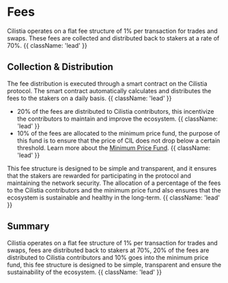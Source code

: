 
<HeroPattern />

# Fees

Cilistia operates on a flat fee structure of 1% per transaction for trades and swaps. These fees are collected and distributed back to stakers at a rate of 70%. {{ className: 'lead' }}

## Collection & Distribution

The fee distribution is executed through a smart contract on the Cilistia protocol. The smart contract automatically calculates and distributes the fees to the stakers on a daily basis. {{ className: 'lead' }}

- 20% of the fees are distributed to Cilistia contributors, this incentivize the contributors to maintain and improve the ecosystem. {{ className: 'lead' }}
- 10% of the fees are allocated to the minimum price fund, the purpose of this fund is to ensure that the price of CIL does not drop below a certain threshold. Learn more about the <a href="/mpf">Minimum Price Fund</a>. {{ className: 'lead' }}

This fee structure is designed to be simple and transparent, and it ensures that the stakers are rewarded for participating in the protocol and maintaining the network security. The allocation of a percentage of the fees to the Cilistia contributors and the minimum price fund also ensures that the ecosystem is sustainable and healthy in the long-term. {{ className: 'lead' }}

## Summary

Cilistia operates on a flat fee structure of 1% per transaction for trades and swaps, fees are distributed back to stakers at 70%, 20% of the fees are distributed to Cilistia contributors and 10% goes into the minimum price fund, this fee structure is designed to be simple, transparent and ensure the sustainability of the ecosystem. {{ className: 'lead' }}
